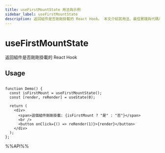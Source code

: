 ```yaml
---
title: useFirstMountState 用法與示例
sidebar_label: useFirstMountState
description: 返回組件是否剛剛掛載的 React Hook。 本文介紹其用法、最佳實踐與代碼示例。
---
```

# useFirstMountState

返回組件是否剛剛掛載的 React Hook

## Usage

```tsx live

function Demo() {
  const isFirstMount = useFirstMountState();
  const [render, reRender] = useState(0);

  return (
    <div>
      <span>這個組件剛剛掛載: {isFirstMount ? "是" : "否"}</span>
      <br />
      <button onClick={() => reRender(1)}>{render}</button>
    </div>
  );
};

```

%%API%%